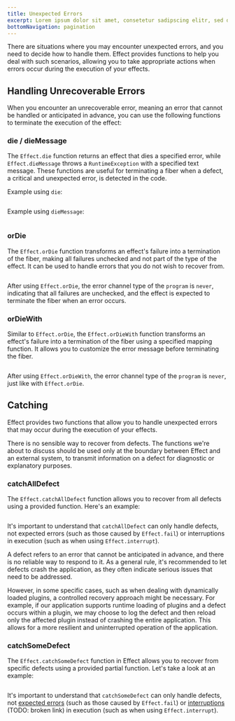 ```yaml
---
title: Unexpected Errors
excerpt: Lorem ipsum dolor sit amet, consetetur sadipscing elitr, sed diam nonumy eirmod tempor invidunt ut labore.
bottomNavigation: pagination
---
```


There are situations where you may encounter unexpected errors, and you need to decide how to handle them. Effect provides functions to help you deal with such scenarios, allowing you to take appropriate actions when errors occur during the execution of your effects.

## Handling Unrecoverable Errors

When you encounter an unrecoverable error, meaning an error that cannot be handled or anticipated in advance, you can use the following functions to terminate the execution of the effect:

### die / dieMessage

The `Effect.die` function returns an effect that dies a specified error, while `Effect.dieMessage` throws a `RuntimeException` with a specified text message. These functions are useful for terminating a fiber when a defect, a critical and unexpected error, is detected in the code.

Example using `die`:

```ts file=<rootDir>/src/guide/error-management/unexpected-errors/die.ts

```

Example using `dieMessage`:

```ts file=<rootDir>/src/guide/error-management/unexpected-errors/dieMessage.ts

```

### orDie

The `Effect.orDie` function transforms an effect's failure into a termination of the fiber, making all failures unchecked and not part of the type of the effect. It can be used to handle errors that you do not wish to recover from.

```ts file=<rootDir>/src/guide/error-management/unexpected-errors/orDie.ts

```

After using `Effect.orDie`, the error channel type of the `program` is `never`, indicating that all failures are unchecked, and the effect is expected to terminate the fiber when an error occurs.

### orDieWith

Similar to `Effect.orDie`, the `Effect.orDieWith` function transforms an effect's failure into a termination of the fiber using a specified mapping function. It allows you to customize the error message before terminating the fiber.

```ts file=<rootDir>/src/guide/error-management/unexpected-errors/orDieWith.ts

```

After using `Effect.orDieWith`, the error channel type of the `program` is `never`, just like with `Effect.orDie`.

## Catching

Effect provides two functions that allow you to handle unexpected errors that may occur during the execution of your effects.

<Warning>
  There is no sensible way to recover from defects. The functions we're about to
  discuss should be used only at the boundary between Effect and an external
  system, to transmit information on a defect for diagnostic or explanatory
  purposes.
</Warning>

### catchAllDefect

The `Effect.catchAllDefect` function allows you to recover from all defects using a provided function. Here's an example:

```ts file=<rootDir>/src/guide/error-management/unexpected-errors/catchAllDefect.ts

```

It's important to understand that `catchAllDefect` can only handle defects, not expected errors (such as those caused by `Effect.fail`) or interruptions in execution (such as when using `Effect.interrupt`).

A defect refers to an error that cannot be anticipated in advance, and there is no reliable way to respond to it. As a general rule, it's recommended to let defects crash the application, as they often indicate serious issues that need to be addressed.

However, in some specific cases, such as when dealing with dynamically loaded plugins, a controlled recovery approach might be necessary. For example, if our application supports runtime loading of plugins and a defect occurs within a plugin, we may choose to log the defect and then reload only the affected plugin instead of crashing the entire application. This allows for a more resilient and uninterrupted operation of the application.

### catchSomeDefect

The `Effect.catchSomeDefect` function in Effect allows you to recover from specific defects using a provided partial function. Let's take a look at an example:

```ts file=<rootDir>/src/guide/error-management/unexpected-errors/catchSomeDefect.ts

```

It's important to understand that `catchSomeDefect` can only handle defects, not [expected errors](expected-errors) (such as those caused by `Effect.fail`) or [interruptions](../concurrency/interruption-model) (TODO: broken link) in execution (such as when using `Effect.interrupt`).
